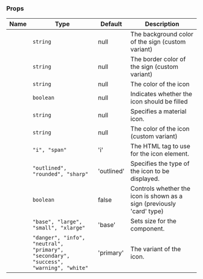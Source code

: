 
### Props

| Name | Type | Default | Description |
| ---- | ---- | ------- | ----------- |
| <TkBadge label="backgroundColor" variant="primary" size="large" type="filledlight"/> | <code>string</code> | null | The background color of the sign (custom variant) |
| <TkBadge label="borderColor" variant="primary" size="large" type="filledlight"/> | <code>string</code> | null | The border color of the sign (custom variant) |
| <TkBadge label="color" variant="primary" size="large" type="filledlight"/> | <code>string</code> | null | The color of the icon |
| <TkBadge label="fill" variant="primary" size="large" type="filledlight"/> | <code>boolean</code> | null | Indicates whether the icon should be filled |
| <TkBadge label="icon" variant="primary" size="large" type="filledlight"/> | <code>string</code> | null | Specifies a material icon. |
| <TkBadge label="iconColor" variant="primary" size="large" type="filledlight"/> | <code>string</code> | null | The color of the icon (custom variant) |
| <TkBadge label="iconTag" variant="primary" size="large" type="filledlight"/> | <code>"i", "span"</code> | 'i' | The HTML tag to use for the icon element. |
| <TkBadge label="iconType" variant="primary" size="large" type="filledlight"/> | <code>"outlined", "rounded", "sharp"</code> | 'outlined' | Specifies the type of the icon to be displayed. |
| <TkBadge label="sign" variant="primary" size="large" type="filledlight"/> | <code>boolean</code> | false | Controls whether the icon is shown as a sign (previously 'card' type) |
| <TkBadge label="size" variant="primary" size="large" type="filledlight"/> | <code>"base", "large", "small", "xlarge"</code> | 'base' | Sets size for the component. |
| <TkBadge label="variant" variant="primary" size="large" type="filledlight"/> | <code>"danger", "info", "neutral", "primary", "secondary", "success", "warning", "white"</code> | 'primary' | The variant of the icon. |
